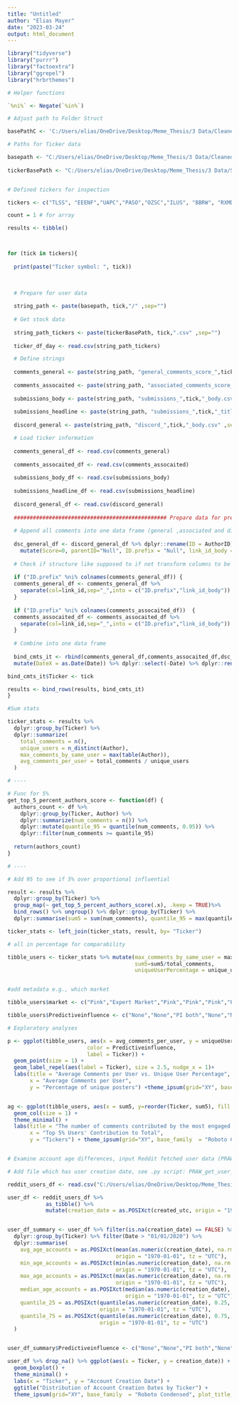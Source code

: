 ```yaml
---
title: "Untitled"
author: "Elias Mayer"
date: "2023-03-24"
output: html_document
---
```


```r

library("tidyverse")
library("purrr")
library("factoextra")
library("ggrepel")
library("hrbrthemes")

```

```r

# Helper functions 

`%ni%` <- Negate(`%in%`)

# Adjust path to Folder Struct 

basePathC <- 'C:/Users/elias/OneDrive/Desktop/Meme_Thesis/3 Data/Cleaned_relevant_data'

# Paths for Ticker data

basepath <- "C:/Users/elias/OneDrive/Desktop/Meme_Thesis/3 Data/Cleaned_relevant_data/Ticker specific/"
  
tickerBasePath <- "C:/Users/elias/OneDrive/Desktop/Meme_Thesis/3 Data/Stock_data_WF/"


# Defined tickers for inspection 

tickers <- c("TLSS", "EEENF","UAPC","PASO","OZSC","ILUS", "BBRW", "RXMD","DECN","HCMC")

count = 1 # for array

results <- tibble()



for (tick in tickers){
  
  print(paste("Ticker symbol: ", tick))
  

  
  # Prepare for user data
  
  string_path <- paste(basepath, tick,"/" ,sep="")
  
  # Get stock data
  
  string_path_tickers <- paste(tickerBasePath, tick,".csv" ,sep="")
  
  ticker_df_day <- read.csv(string_path_tickers)

  # Define strings 
  
  comments_general <- paste(string_path, "general_comments_score_",tick,"_added.csv" ,sep="")
  
  comments_assocaited <- paste(string_path, "associated_comments_score_",tick,"_added.csv" ,sep="")
  
  submissions_body <- paste(string_path, "submissions_",tick,"_body.csv" ,sep="")
    
  submissions_headline <- paste(string_path, "submissions_",tick,"_title.csv" ,sep="")
  
  discord_general <- paste(string_path, "discord_",tick,"_body.csv" ,sep="")

  # Load ticker information
  
  comments_general_df <- read.csv(comments_general)
  
  comments_assocaited_df <- read.csv(comments_assocaited)
  
  submissions_body_df <- read.csv(submissions_body)
  
  submissions_headline_df <- read.csv(submissions_headline)
  
  discord_general_df <- read.csv(discord_general)
  
  ################################################ Prepare data for prediction model 
  
  # Append all comments into one data frame (general ,associated and discord)
  
  dsc_general_df <- discord_general_df %>% dplyr::rename(ID = AuthorID) %>% 
    mutate(Score=0, parentID="Null", ID.prefix = "Null", link_id_body = "Null")
  
  # Check if structure like supposed to if not transform columns to be equally structured 
  
  if ("ID.prefix" %ni% colnames(comments_general_df)) {
  comments_general_df <- comments_general_df %>% 
    separate(col=link_id,sep="_",into = c("ID.prefix","link_id_body"))
  }
  
  if ("ID.prefix" %ni% colnames(comments_assocaited_df))  {
  comments_assocaited_df <- comments_assocaited_df %>% 
    separate(col=link_id,sep="_",into = c("ID.prefix","link_id_body"))
  }
  
  # Combine into one data frame 
  
  bind_cmts_it <- rbind(comments_general_df,comments_assocaited_df,dsc_general_df) %>% 
  mutate(DateX = as.Date(Date)) %>% dplyr::select(-Date) %>% dplyr::rename(Date = DateX) %>% distinct()

bind_cmts_it$Ticker <- tick

results <- bind_rows(results, bind_cmts_it)
}

#Sum stats

ticker_stats <- results %>%
  dplyr::group_by(Ticker) %>%
  dplyr::summarize(
    total_comments = n(),
    unique_users = n_distinct(Author),
    max_comments_by_same_user = max(table(Author)),
    avg_comments_per_user = total_comments / unique_users
  )

# ----

# Func for 5%
get_top_5_percent_authors_score <- function(df) {
  authors_count <- df %>%
    dplyr::group_by(Ticker, Author) %>%
    dplyr::summarize(num_comments = n()) %>%
    dplyr::mutate(quantile_95 = quantile(num_comments, 0.95)) %>%
    dplyr::filter(num_comments >= quantile_95) 
  
  return(authors_count)
}

# ----

# Add 95 to see if 5% over proportional influential 

result <- results %>%
  dplyr::group_by(Ticker) %>%
  group_map(~ get_top_5_percent_authors_score(.x), .keep = TRUE)%>%
  bind_rows() %>% ungroup() %>% dplyr::group_by(Ticker) %>% 
  dplyr::summarise(sum5 = sum(num_comments), quantile_95 = max(quantile_95))

ticker_stats <- left_join(ticker_stats, result, by= "Ticker")

# all in percentage for comparability

tibble_users <- ticker_stats %>% mutate(max_comments_by_same_user = max_comments_by_same_user/total_comments,
                                        sum5=sum5/total_comments,
                                        uniqueUserPercentage = unique_users/total_comments)


#add metadata e.g., which market 

tibble_users$market <- c("Pink","Expert Market","Pink","Pink","Pink","Pink","Expert Market","OTCQB","Pink","Pink")

tibble_users$Predictiveinfluence <- c("None","None","PI both","None","None","PI F-test","None","None","PI both","None")

# Exploratory analyses 

p <- ggplot(tibble_users, aes(x = avg_comments_per_user, y = uniqueUserPercentage, 
                         color = Predictiveinfluence,
                         label = Ticker)) +
  geom_point(size = 1) +
  geom_label_repel(aes(label = Ticker), size = 2.5, nudge_x = 1)+
  labs(title = "Average Comments per User vs. Unique User Percentage",
       x = "Average Comments per User",
       y = "Percentage of unique posters") +theme_ipsum(grid="XY", base_family  = "Roboto Condensed", plot_title_size = 14)


ag <- ggplot(tibble_users, aes(x = sum5, y=reorder(Ticker, sum5), fill = Predictiveinfluence)) +
  geom_col(size = 1) +
  theme_minimal() +
  labs(title = "The number of comments contributed by the most engaged users",
       x = "Top 5% Users' Contribution to Total",
       y = "Tickers") + theme_ipsum(grid="XY", base_family  = "Roboto Condensed", plot_title_size = 14)



```


```r

# Examine account age differences, input Reddit fetched user data (PRAW)

# Add file which has user creation date, see .py script: PRAW_get_user_data

reddit_users_df <- read.csv("C:/Users/elias/OneDrive/Desktop/Meme_Thesis/3 Data/User data/master/User_data.csv")

user_df <- reddit_users_df %>%  
            as_tibble() %>%
            mutate(creation_date = as.POSIXct(created_utc, origin = "1970-01-01", tz = "UTC"))


user_df_summary <- user_df %>% filter(is.na(creation_date) == FALSE) %>% 
  dplyr::group_by(Ticker) %>% filter(Date > "01/01/2020") %>% 
  dplyr::summarise(
    avg_age_accounts = as.POSIXct(mean(as.numeric(creation_date), na.rm = TRUE),
                                  origin = "1970-01-01", tz = "UTC"),
    min_age_accounts = as.POSIXct(min(as.numeric(creation_date), na.rm = TRUE),
                                  origin = "1970-01-01", tz = "UTC"),
    max_age_accounts = as.POSIXct(max(as.numeric(creation_date), na.rm = TRUE),
                                  origin = "1970-01-01", tz = "UTC"),
    median_age_accounts = as.POSIXct(median(as.numeric(creation_date), na.rm = TRUE),
                                     origin = "1970-01-01", tz = "UTC"),
    quantile_25 = as.POSIXct(quantile(as.numeric(creation_date), 0.25, na.rm = TRUE),
                             origin = "1970-01-01", tz = "UTC"),
    quantile_75 = as.POSIXct(quantile(as.numeric(creation_date), 0.75, na.rm = TRUE),
                             origin = "1970-01-01", tz = "UTC")
  )


user_df_summary$Predictiveinfluence <- c("None","None","PI both","None","None","PI F-test","None","None","PI both","None")

user_df %>% drop_na() %>% ggplot(aes(x = Ticker, y = creation_date)) +
  geom_boxplot() +
  theme_minimal() +
  labs(x = "Ticker", y = "Account Creation Date") +
  ggtitle("Distribution of Account Creation Dates by Ticker") + 
  theme_ipsum(grid="XY", base_family  = "Roboto Condensed", plot_title_size = 14)

```
